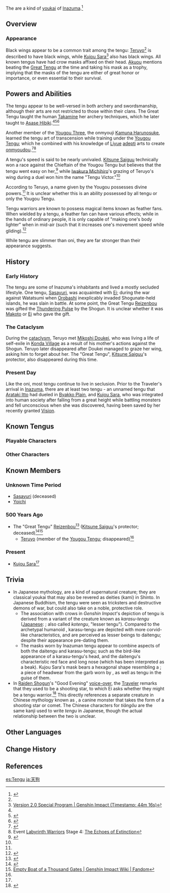 {{About|the species|the organization|Yougou Tengu}}
{{Terminology Infobox
|type         = Species
|type2        = Youkai
|type3        = Lore
|region       = Inazuma
}}
The {{Lang|'''tengu'''|ja=天狗|ja_rm=Tengu|ja_tl=Heavenly Dog" or "Heavenly Sentinel}} are a kind of [[youkai]] of [[Inazuma]].<ref name="esf">{{Ref/ArtiSet|Emblem of Severed Fate}}</ref>

==Overview==
===Appearance===
Black wings appear to be a common trait among the tengu: [[Teruyo]]<ref name="esf" /> is described to have black wings, while [[Kujou Sara]]<ref name="Sara design">[https://youtu.be/l8YXe7EkmoU?t=2656 Version 2.0 Special Program | Genshin Impact (Timestamp: 44m 16s)]</ref> also has black wings. All known tengus have had crow masks affixed on their head. [[Akuou]] mentions beating the [[Sasayuri|Great Tengu]] at the time and taking his mask as a trophy, implying that the masks of the tengu are either of great honor or importance, or even essential to their survival.

==Powers and Abilities==
The tengu appear to be well-versed in both archery and swordsmanship, although their arts are not restricted to those within their clans. The Great Tengu taught the human [[Takamine the Mistsplitter|Takamine]] her archery techniques, which he later taught to [[Asase Hibiki]].<ref name="esf" /><ref>{{Ref/Weapon|Mistsplitter Reforged}}</ref><ref>{{Ref/Weapon|Thundering Pulse}}</ref>

Another member of the [[The Yougou Three|Yougou Three]], the onmyouji [[Kamuna Harunosuke]], learned the tengu art of transcension while training under the [[Yougou Tengu]]; which he combined with his knowledge of [[Liyue]] [[adepti]] arts to create [[Mystic Arts in Teyvat#Onmyoudou|onmyoudou]].<ref>{{Ref/Quest|Away With Obsessions and Falsehood}}</ref><ref>Event [[Labyrinth Warriors]] Stage 4: [[Labyrinth Warriors/The Echoes of Extinction|The Echoes of Extinction]]</ref>

A tengu's speed is said to be nearly unrivaled. [[Kitsune Saiguu]] technically won a race against the Chieftain of the Yougou Tengu but believes that the tengu went easy on her,<ref>{{Ref/Weapon|Hakushin Ring}}</ref> while [[Iwakura Michihiro]]'s grazing of Teruyo's wing during a duel won him the name "Tengu Victor."<ref name="esf" />

According to Teruyo, a name given by the Yougou possesses divine powers.<ref name="esf" /> It is unclear whether this is an ability possessed by all tengu or only the Yougou Tengu.

Tengu warriors are known to possess magical items known as feather fans. When wielded by a tengu, a feather fan can have various effects; while in the hands of ordinary people, it is only capable of "making one's body lighter" when in mid-air (such that it increases one's movement speed while gliding).<ref name="red fan">{{Ref/Item|Red Feather Fan}}</ref>

While tengu are slimmer than oni, they are far stronger than their appearance suggests.

==History==
===Early History===
The tengu are some of Inazuma's inhabitants and lived a mostly secluded lifestyle. One tengu, [[Sasayuri]], was acquainted with [[Ei]]; during the war against Watatsumi when [[Orobashi]] inexplicably invaded Shogunate-held islands, he was slain in battle. At some point, the Great Tengu [[Reizenbou]] was gifted the [[Thundering Pulse]] by the Shogun. It is unclear whether it was [[Makoto]] or [[Ei]] who gave the gift.

===The Cataclysm===
During the [[cataclysm]], Teruyo met [[Iwakura Michihiro|Mikoshi Doukei]], who was living a life of self-exile in [[Konda Village]] as a result of his mother's actions against the Shogun. Teruyo later disappeared after Doukei managed to graze her wing, asking him to forget about her. The "Great Tengu", [[Kitsune Saiguu]]'s protector, also disappeared during this time.

===Present Day===
Like the oni, most tengu continue to live in seclusion. Prior to the Traveler's arrival in [[Inazuma]], there are at least two tengu - an unnamed tengu that [[Arataki Itto]] had dueled in [[Byakko Plain]], and [[Kujou Sara]], who was integrated into human society after falling from a great height while battling monsters and fell unconscious when she was discovered, having been saved by her recently granted [[Vision]].

==Known Tengus==
===Playable Characters===
{{Card|Kujou Sara}}

===Other Characters===
{{Characters by Category List|Tengu&NPCs|3}}

==Known Members==
{{See Also|Category:Tengu}}
===Unknown Time Period===
* [[Sasayuri]] (deceased)
* [[Yoichi]]

===500 Years Ago===
* The "Great Tengu" [[Reizenbou]]<ref>{{Ref/Weapon|Redhorn Stonethresher}}</ref> ([[Kitsune Saiguu]]'s protector; deceased)<ref name="sr">{{Ref/ArtiSet|Shimenawa's Reminiscence}}</ref><ref>[[Empty Boat of a Thousand Gates|Empty Boat of a Thousand Gates | Genshin Impact Wiki | Fandom]]</ref>
** [[Teruyo]] (member of the [[Yougou Tengu]]; disappeared)<ref name="esf" />

===Present===
* [[Kujou Sara]]<ref name="Sara design" />

==Trivia==
* In Japanese mythology, {{w|tengu}} are a kind of supernatural creature; they are classical youkai that may also be revered as deities (kami) in Shinto. In Japanese Buddhism, the tengu were seen as tricksters and destructive demons of war, but could also take on a noble, protective role.
** The association with crows in ''Genshin Impact''<nowiki/>'s depiction of tengu is derived from a variant of the creature known as ''karasu-tengu'' (<u>Japanese</u>: {{Lang|mini=1|ja=烏天狗|ja_tl=crow tengu}}; also called ''kotengu'', "lesser tengu"). Compared to the archetypal humanoid {{Lang|''daitengu''|ja=大天狗|ja_tl=great tengu}}, karasu-tengu are depicted with more corvid-like characteristics, and are perceived as lesser beings to daitengu; despite their appearance pre-dating them.
** The masks worn by Inazuman tengu appear to combine aspects of both the daitengu and karasu-tengu; such as the bird-like appearance of a karasu-tengu's head, and the daitengu's characteristic red face and long nose (which has been interpreted as a beak). Kujou Sara's mask bears a hexagonal shape resembling a {{W|Tokin (headwear)|''tokin''}}; a piece of headwear from the garb worn by {{W|yamabushi}}, as well as tengu in the guise of them.
* In [[Raiden Shogun]]'s "Good Evening" [[Raiden Shogun/Voice-Overs#Ei|voice-over]], the [[Traveler]] remarks that they used to be a shooting star, to which Ei asks whether they might be a tengu warrior.<ref name="raiden">{{Ref/VO|Raiden Shogun|Good Evening}}</ref> This directly references a separate creature in Chinese mythology known as {{Lang|zh=天狗|zh_rm=tiāngǒu|zh_tl=Heavenly Dog|{{w|tiangou}}}}, a canine monster that takes the form of a shooting star or comet. The Chinese characters for ''tiāngǒu'' are the same kanji used to write ''tengu'' in Japanese, though the actual relationship between the two is unclear.

==Other Languages==
{{Other Languages
|en       = Tengu
|zhs      = 天狗
|zhs_rm   = Tiāngǒu
|zht      = 天狗
|zht_rm   = Tiāngǒu
|zh_tl    = Tengu
|ja       = 天狗
|ja_rm    = Tengu
|ja_tl    = Heavenly Dog
|ko       = 텐구
|ko_rm    = Tengu
|es       = Tengu
|fr       = Tengu
|ru       = Тэнгу
|th       = Tengu
|vi       = Tengu
|de       = Tengu
|id       = Tengu
|pt       = Tengu
|tr       = Tengu
|it       = Tengu
}}

==Change History==
{{Change History|introduced=2.0}}

==References==
{{Reflist|2}}

[[es:Tengu]]
[[ja:天狗]]